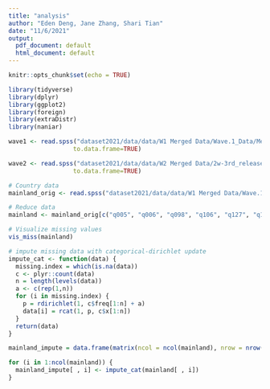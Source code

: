 ```yaml
---
title: "analysis"
author: "Eden Deng, Jane Zhang, Shari Tian"
date: "11/6/2021"
output:
  pdf_document: default
  html_document: default
---
```


```r
knitr::opts_chunk$set(echo = TRUE)
```

```r
library(tidyverse)
library(dplyr)
library(ggplot2)
library(foreign)
library(extraDistr)
library(naniar)
```

```r
wave1 <- read.spss("dataset2021/data/data/W1 Merged Data/Wave.1_Data/Merge/Wave1_20170906.sav", 
                  to.data.frame=TRUE)
```

```r
wave2 <- read.spss("dataset2021/data/data/W2 Merged Data/2w-3rd_release_all/merge/Wave2_20170724.sav", 
                  to.data.frame=TRUE)
```

```r
# Country data
mainland_orig <- read.spss("dataset2021/data/data/W1 Merged Data/Wave.1_Data/Mainland China/Mainland v4.2.sav", to.data.frame=TRUE)

# Reduce data
mainland <- mainland_orig[c("q005", "q006", "q098", "q106", "q127", "q130", "q131")]

# Visualize missing values
vis_miss(mainland)

# impute missing data with categorical-dirichlet update
impute_cat <- function(data) {
  missing.index = which(is.na(data))
  c <- plyr::count(data)
  n = length(levels(data))
  a <- c(rep(1,n))
  for (i in missing.index) {
    p = rdirichlet(1, c$freq[1:n] + a)
    data[i] = rcat(1, p, c$x[1:n])
  }
  return(data)
}

mainland_impute = data.frame(matrix(ncol = ncol(mainland), nrow = nrow(mainland)))

for (i in 1:ncol(mainland)) {
  mainland_impute[ , i] <- impute_cat(mainland[ , i])
}
```


